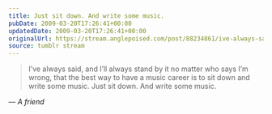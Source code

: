 ```yaml
---
title: Just sit down. And write some music.
pubDate: 2009-03-20T17:26:41+00:00
updatedDate: 2009-03-20T17:26:41+00:00
originalUrl: https://stream.anglepoised.com/post/88234861/ive-always-said-and-ill-always-stand-by-it-no
source: tumblr stream
---
```


> I&rsquo;ve always said, and I&rsquo;ll always stand by it no matter who says I&rsquo;m wrong, that the best way to have a music career is to sit down and write some music. Just sit down. And write some music.

— <cite>A friend</cite>
